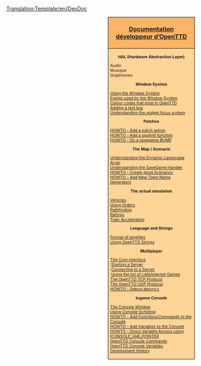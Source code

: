 <noinclude>[[Translation:Template/en/DevDoc]]</noinclude><noinclude>
{{fr/Traduction|Template:en/DevDoc|0}}
</noinclude><div style="float:right; padding-left:12px; background:#ffffff;">
<div style="width:220px; border:1px solid #000000; background:#ffb466; padding:5px; -moz-border-radius-topleft:5px; -moz-border-radius-topright:5px; font-size: 12pt;">
<center><strong><font size="3">[[fr/Development/Main Page|Documentation développeur d’OpenTTD]]</font></strong></center>
</div>
<div style="width:220px;  border:1px solid black; border-top-width: 0px; background:#ffd496; padding:5px; -moz-border-radius-bottomleft:5px; -moz-border-radius-bottomright:8px; font-size: 8pt;">
<center>'''HAL (Hardware Abstraction Layer)'''</center>
Audio<br/>
Musique<br/>
Graphismes

<center>'''Window System'''</center>
[[en/Archive/Source/OpenTTDDevBlackBook/Window/UseWindows|Using the Window System]]<br/>
[[en/OpenTTDDevBlackBook/Window/WindowEvents|Events used by the Window System]]<br/>
[[en/Archive/Source/OpenTTDDevBlackBook/Window/Colours|Colour codes that exist in OpenTTD]]<br/>
[[en/Archive/Source/OpenTTDDevBlackBook/Window/TextEdit|Adding a text box]]<br/>
[[en/Archive/Source/OpenTTDDevBlackBook/Window/WidgetFocus|Understanding the widget focus system]]<br/>

<center>'''Patches'''</center>
[[en/Archive/Source/OpenTTDDevBlackBook/Settings/AddSetting|HOWTO - Add a patch option]]<br/>
[[en/Archive/Source/OpenTTDDevBlackBook/NoAI/Adding a squirrel function|HOWTO - Add a squirrel function]]<br/>
[[en/Archive/Source/OpenTTDDevBlackBook/Settings/CreateSavegame|HOWTO - Do a savegame BUMP]]<br/>

<center>'''The Map / Scenario'''</center>
[[en/OpenTTDDevBlackBook/Map/MapArray|Understanding the Dynamic Landscape Array]]<br/>
[[en/Archive/Source/OpenTTDDevBlackBook/Map/SaveGame|Understanding the SaveGame Handler]]<br/>
[[en/OpenTTDDevBlackBook/Map/CreatingScenarios|HOWTO - Create good Scenarios]]<br/>
[[en/Archive/Source/OpenTTDDevBlackBook/Map/Town Names|HOWTO - Add New Town Name Generators]]

<center>'''The actual simulation'''</center>
[[en/Archive/Source/OpenTTDDevBlackBook/Simulation/Vehicles|Vehicles]]<br/>
[[en/Archive/Source/OpenTTDDevBlackBook/Simulation/Orders|Using Orders]]<br/>
[[en/Archive/Source/OpenTTDDevBlackBook/Simulation/Pathfinding|Pathfinding]]<br/>
[[en/OpenTTDDevBlackBook/Simulation/Ratings|Ratings]]<br/>
[[en/Archive/Source/OpenTTDDevBlackBook/Simulation/Train Acceleration|Train Acceleration]]

<center>'''Language and Strings'''</center>
[[en/Archive/Source/OpenTTDDevBlackBook/Format of langfiles|Format of langfiles]]<br/>
[[en/Archive/Source/Strings|Using OpenTTD Strings]]

<center>'''Multiplayer'''</center>
[[en/OpenTTDDevBlackBook/Network/Core|The Core Interface]]<br/>
:[[en/OpenTTDDevBlackBook/Network/Core/StartServer|Starting a Server]]<br/>
:[[en/OpenTTDDevBlackBook/Network/Core/ConnectGame|Connecting to a Server]]<br/>
:[[en/OpenTTDDevBlackBook/Network/Core/SearchGame|Using the list of LAN/Internet Games]]<br/>
[[en/Archive/Source/OpenTTDDevBlackBook/Network/TCP|The OpenTTD TCP Protocol]]<br/>
[[en/Archive/Source/OpenTTDDevBlackBook/Network/UDP|The OpenTTD UDP Protocol]]<br/>
[[en/Archive/Source/OpenTTDDevBlackBook/Network/Desync debugging|HOWTO - Debug desyncs]]

<center>'''Ingame Console'''</center>
[[en/Manual/Console|The Console Window]]<br/>
[[en/Archive/Source/OpenTTDDevBlackBook/IConsole/Scripting|Using Console Scripting]]<br/>
[[en/Archive/Source/OpenTTDDevBlackBook/IConsole/AddFunctions|HOWTO - Add Functions/Commands to the Console]]<br/>
[[en/Archive/Source/OpenTTDDevBlackBook/IConsole/AddVariables|HOWTO - Add Variables to the Console]]<br/>
[[en/OpenTTDDevBlackBook/IConsole/AddFunctionsExt|HOWTO - Direct Variable Access using ICONSOLE_VAR_POINTER]]<br/>
[[en/Manual/Console|OpenTTD Console Commands]]<br/>
[[en/Manual/Console|OpenTTD Console Variables]]<br/>
[[en/Archive/Source/OpenTTDDevBlackBook/IConsole/History|Development History]]

</div>
</div>